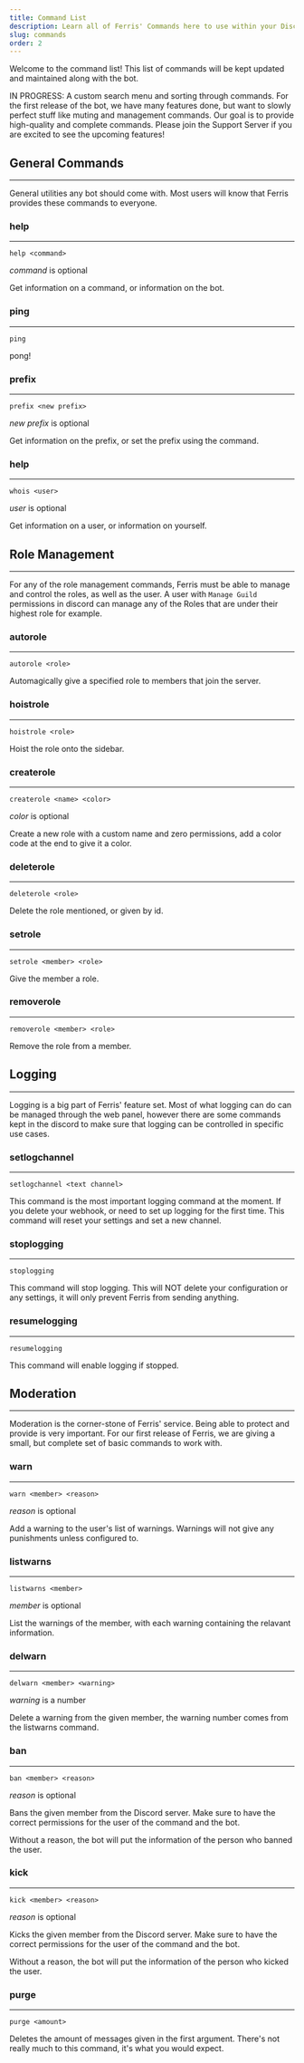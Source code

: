 ```yaml
---
title: Command List
description: Learn all of Ferris' Commands here to use within your Discord server!
slug: commands
order: 2
---
```


Welcome to the command list! This list of commands will be kept updated and maintained along with the bot.

IN PROGRESS: A custom search menu and sorting through commands. For the first release of the bot, we have many features done, but want to slowly perfect stuff like muting and management commands. Our goal is to provide high-quality and complete commands. Please join the Support Server if you are excited to see the upcoming features!

## General Commands

---

General utilities any bot should come with. Most users will know that Ferris provides these commands to everyone.

### help

---

`help <command>`

_command_ is optional

Get information on a command, or information on the bot.

### ping

---

`ping`

pong!

### prefix

---

`prefix <new prefix>`

_new prefix_ is optional

Get information on the prefix, or set the prefix using the command.

### help

---

`whois <user>`

_user_ is optional

Get information on a user, or information on yourself.

## Role Management

---

For any of the role management commands, Ferris must be able to manage and control the roles, as well as the user. A user with `Manage Guild` permissions in discord can manage any of the Roles that are under their highest role for example.

### autorole

---

`autorole <role>`

Automagically give a specified role to members that join the server.

### hoistrole

---

`hoistrole <role>`

Hoist the role onto the sidebar.

### createrole

---

`createrole <name> <color>`

_color_ is optional

Create a new role with a custom name and zero permissions, add a color code at the end to give it a color.

### deleterole

---

`deleterole <role>`

Delete the role mentioned, or given by id.

### setrole

---

`setrole <member> <role>`

Give the member a role.

### removerole

---

`removerole <member> <role>`

Remove the role from a member.

## Logging

---

Logging is a big part of Ferris' feature set. Most of what logging can do can be managed through the web panel, however there are some commands kept in the discord to make sure that logging can be controlled in specific use cases.

### setlogchannel

---

`setlogchannel <text channel>`

This command is the most important logging command at the moment. If you delete your webhook, or need to set up logging for the first time. This command will reset your settings and set a new channel.

### stoplogging

---

`stoplogging`

This command will stop logging. This will NOT delete your configuration or any settings, it will only prevent Ferris from sending anything.

### resumelogging

---

`resumelogging`

This command will enable logging if stopped.

## Moderation

---

Moderation is the corner-stone of Ferris' service. Being able to protect and provide is very important. For our first release of Ferris, we are giving a small, but complete set of basic commands to work with.

### warn

---

`warn <member> <reason>`

_reason_ is optional

Add a warning to the user's list of warnings. Warnings will not give any punishments unless configured to.

### listwarns

---

`listwarns <member>`

_member_ is optional

List the warnings of the member, with each warning containing the relavant information.

### delwarn

---

`delwarn <member> <warning>`

_warning_ is a number

Delete a warning from the given member, the warning number comes from the listwarns command.

### ban

---

`ban <member> <reason>`

_reason_ is optional

Bans the given member from the Discord server. Make sure to have the correct permissions for the user of the command and the bot.

Without a reason, the bot will put the information of the person who banned the user.

### kick

---

`kick <member> <reason>`

_reason_ is optional

Kicks the given member from the Discord server. Make sure to have the correct permissions for the user of the command and the bot.

Without a reason, the bot will put the information of the person who kicked the user.

### purge

---

`purge <amount>`

Deletes the amount of messages given in the first argument. There's not really much to this command, it's what you would expect.
